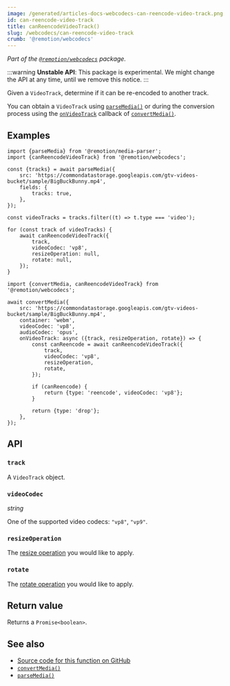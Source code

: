 ```yaml
---
image: /generated/articles-docs-webcodecs-can-reencode-video-track.png
id: can-reencode-video-track
title: canReencodeVideoTrack()
slug: /webcodecs/can-reencode-video-track
crumb: '@remotion/webcodecs'
---
```


_Part of the [`@remotion/webcodecs`](/docs/webcodecs) package._

:::warning
**Unstable API**: This package is experimental. We might change the API at any time, until we remove this notice.
:::

Given a `VideoTrack`, determine if it can be re-encoded to another track.

You can obtain a `VideoTrack` using [`parseMedia()`](/docs/media-parser/parse-media) or during the conversion process using the [`onVideoTrack`](/docs/webcodecs/convert-media#onvideotrack) callback of [`convertMedia()`](/docs/webcodecs/convert-media).

## Examples

```tsx twoslash title="Check if video tracks can be re-encoded to VP8"
import {parseMedia} from '@remotion/media-parser';
import {canReencodeVideoTrack} from '@remotion/webcodecs';

const {tracks} = await parseMedia({
	src: 'https://commondatastorage.googleapis.com/gtv-videos-bucket/sample/BigBuckBunny.mp4',
	fields: {
		tracks: true,
	},
});

const videoTracks = tracks.filter((t) => t.type === 'video');

for (const track of videoTracks) {
	await canReencodeVideoTrack({
		track,
		videoCodec: 'vp8',
		resizeOperation: null,
		rotate: null,
	});
}
```

```tsx twoslash title="Convert a video track to VP8, otherwise drop it"
import {convertMedia, canReencodeVideoTrack} from '@remotion/webcodecs';

await convertMedia({
	src: 'https://commondatastorage.googleapis.com/gtv-videos-bucket/sample/BigBuckBunny.mp4',
	container: 'webm',
	videoCodec: 'vp8',
	audioCodec: 'opus',
	onVideoTrack: async ({track, resizeOperation, rotate}) => {
		const canReencode = await canReencodeVideoTrack({
			track,
			videoCodec: 'vp8',
			resizeOperation,
			rotate,
		});

		if (canReencode) {
			return {type: 'reencode', videoCodec: 'vp8'};
		}

		return {type: 'drop'};
	},
});
```

## API

### `track`

A `VideoTrack` object.

### `videoCodec`

_string_ <TsType type="ConvertMediaVideoCodec" source="@remotion/webcodecs" />

One of the supported video codecs: `"vp8"`, `"vp9"`.

### `resizeOperation`

The [resize operation](/docs/webcodecs/resize-a-video) you would like to apply.

### `rotate`

The [rotate operation](/docs/webcodecs/rotate-a-video) you would like to apply.

## Return value

Returns a `Promise<boolean>`.

## See also

- [Source code for this function on GitHub](https://github.com/remotion-dev/remotion/blob/main/packages/webcodecs/src/can-reencode-video-track.ts)
- [`convertMedia()`](/docs/webcodecs/convert-media)
- [`parseMedia()`](/docs/media-parser/parse-media)
